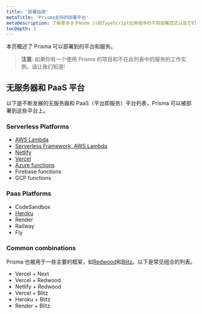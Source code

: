 ```yaml
---
title: '部署指南'
metaTitle: 'Prisma支持的部署平台'
metaDescription: 了解更多关于Node.js和TypeScript应用程序的不同部署范式以及它们如何影响使用Prisma客户端部署应用程序的情况。'
tocDepth: 2
---
```


<TopBlock>

本页概述了 Prisma 可以部署到的平台和服务。

> **注意**: 如果你有一个使用 Prisma 的项目和不在此列表中的服务的工作实例，请让我们知道!

</TopBlock>

## 无服务器和 PaaS 平台

以下是不断发展的无服务器和 PaaS（平台即服务）平台列表，Prisma 可以被部署到这些平台上。

### Serverless Platforms

- [AWS Lambda](deploying-to-aws-lambda)
- [Serverless Framework, AWS Lambda](deploying-to-aws-lambda)
- [Netlify](deploying-to-netlify)
- [Vercel](deploying-to-vercel)
- [Azure functions](deploying-to-azure-functions)
- Firebase functions
- GCP functions

### Paas Platforms

- CodeSandbox
- [Heroku](deploying-to-heroku)
- Render
- Railway
- Fly

### Common combinations

Prisma 也被用于一些主要的框架，如[Redwood](https://redwoodjs.com/)和[Blitz](https://blitzjs.com/)。以下是常见组合的列表。

- Vercel + Next
- Vercel + Redwood
- Netlify + Redwood
- Vercel + Blitz
- Heroku + Blitz
- Render + Blitz
